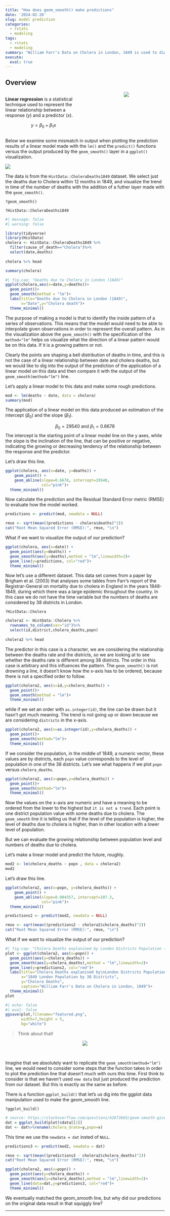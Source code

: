 ```yaml
---
title: "How does geom_smooth() make predictions"
date: '2024-02-26'
slug: model prediction
categories:
  - rstats
  - modeling
tags:
  - rstats
  - modeling
summary: "William Farr's Data on Cholera in London, 1849 is used to digg into a linear model output and compared with that made by geom_smooth(method='lm')"
execute: 
  eval: true
---
```


## Overview

:::: {.columns}

::: {.column width="50%"}
**Linear regression** is a statistical technique used to represent the linear relationship between a response $(y)$ and a predictor $(x)$.

$$
y= \beta_0 + \beta_1x
$$
:::

::: {.column width="50%"}
<center>![](https://media.giphy.com/media/v1.Y2lkPTc5MGI3NjExMTIzNW90ZGV3dnJhMTc3czF6MWtxOWlmZDd1bzM0ZDl2NmxjOTk3byZlcD12MV9pbnRlcm5hbF9naWZfYnlfaWQmY3Q9Zw/1WozRHfDOlVZqVjhlf/giphy.gif)</center>
:::

::::



Below we examine some mismatch in output when plotting the prediction results of a linear model made with the `lm()` and the `predict()` functions versus the output produced by the `geom_smooth()` layer in a `ggplot()` visualization.

![](featured.png)


The data is from the `HistData::CholeraDeaths1849` dataset. We select just the deaths due to Cholera within 12 months in 1849, and visualize the trend in time of the number of deaths with the addition of a futher layer made with the `geom_smooth()`.

```         
?geom_smooth()

?HistData::CholeraDeaths1849
```

```r
#| message: false
#| warning: false

library(tidyverse)
library(HistData)
cholera <- HistData::CholeraDeaths1849 %>%
  filter(cause_of_death=="Cholera")%>%
  select(date,deaths)
  
cholera %>% head
```

```r
summary(cholera)
```

```r
#| fig-cap: "Deaths due to Cholera in London (1849)"
ggplot(cholera,aes(x=date,y=deaths))+
  geom_point()+
  geom_smooth(method = "lm")+
  labs(title="Deaths due to Cholera in London (1849)",
       x="Date",y="Cholera death")+
  theme_minimal()
```

The purpose of making a model is that to identify the inside pattern of a series of observations. This means that the model would need to be able to interpolate given observations in order to represent the overall pattern. As in the visualization above the `geom_smooth()` with the specification of the `method="lm"` helps us visualize what the direction of a linear pattern would be on this data. If it is a growing pattern or not.

Clearly the points are shaping a bell distribution of deaths in time, and this is not the case of a linear relationship between date and cholera deaths, but we would like to dig into the output of the prediction of the application of a linear model on this data and then compare it with the output of the `geom_smooth(method="lm")` line.

Let's apply a linear model to this data and make some rough predictions.

```r
mod <- lm(deaths ~ date, data = cholera)
summary(mod)
```

The application of a linear model on this data produced an estimation of the intercept $(\beta_0)$ and the slope $(\beta_1)$.

$$
\beta_0=29540 \text{ and } \beta_1=0.6678
$$ The intercept is the starting point of a linear model line on the y axes, while the slope is the inclination of the line, that can be positive or negative, indicating the growing or decreasing tendency of the relationship between the response and the predictor.

Let's draw this line.

```r
ggplot(cholera, aes(x=date, y=deaths)) + 
    geom_point() + 
    geom_abline(slope=0.6678, intercept=29540,
                col="pink")+
  theme_minimal()
```

Now calculate the prediction and the Residual Standard Error metric (RMSE) to evaluate how the model worked.

```r
predictions <- predict(mod, newdata = NULL)

rmse <- sqrt(mean((predictions - cholera$deaths)^2))
cat("Root Mean Squared Error (RMSE):", rmse, "\n")
```

::: {.callout}
What if we want to visualize the output of our prediction?
:::


```r
ggplot(cholera, aes(x=date)) + 
  geom_point(aes(y=deaths)) + 
  geom_smooth(aes(y=deaths),method = "lm",linewidth=2)+
  geom_line(y=predictions, col="red")+
  theme_minimal()
```


Now let's use a different dataset. This data set comes from a paper by Brigham et al. (2003) that analyses some tables from Farr's report of the Registrar-General on mortality due to cholera in England in the years 1848-1849, during which there was a large epidemic throughout the country. In this case we do not have the time variable but the numbers of deaths are considered by 38 districts in London.

```         
?HistData::Cholera
```

```r
cholera2 <- HistData::Cholera %>%
  rownames_to_column(var="id")%>%
  select(id,district,cholera_deaths,popn)
  
cholera2 %>% head
```

The predictor in this case is a character, we are considering the relationship between the deaths rate and the districts, so we are looking at to see whether the deaths rate is different among 38 districts. The order in this case is arbitrary and this influences the pattern. The `geom_smooth()` is not drowning a line, it doesn't know how the x-axis has to be ordered, because there is not a specified order to follow.

```r
ggplot(cholera2, aes(x=id,y=cholera_deaths)) + 
  geom_point()+
  geom_smooth(method = "lm")+
  theme_minimal()
```

while if we set an order with `as.integer(id)`, the line can be drawn but it hasn't got much meaning. The trend is not going up or down because we are considering `districts` in the x-axis.

```r
ggplot(cholera2, aes(x=as.integer(id),y=cholera_deaths)) + 
  geom_point()+
  geom_smooth(method="lm")+
  theme_minimal()
```

If we consider the population, in the middle of 1849, a numeric vector, these values are by districts, each `popn` value corresponds to the level of population in one of the 38 districts. Let's see what happens if we plot `popn` versus `cholera_deaths`.

```r
ggplot(cholera2, aes(x=popn,y=cholera_deaths)) + 
  geom_point()+
  geom_smooth(method="lm")+
  theme_minimal()
```

Now the values on the x-axis are numeric and have a meaning to be ordered from the lower to the highest but `it is not a trend`. Each point is one district population value with some deaths due to cholera. The `geom_smooth` line it is telling us that if the level of the population is higher, the level of deaths due to cholera is higher, than in other location with a lower level of population.

But we can evaluate the growing relationship between population level and numbers of deaths due to cholera.

Let's make a linear model and predict the future, roughly.

```r
mod2 <- lm(cholera_deaths ~ popn , data = cholera2)
mod2
```

Let's draw this line.

```r
ggplot(cholera2, aes(x=popn, y=cholera_deaths)) + 
    geom_point() + 
    geom_abline(slope=0.004357, intercept=107.3,
                col="pink")+
  theme_minimal()
```

```r
predictions2 <- predict(mod2, newdata = NULL)

rmse <- sqrt(mean((predictions2 - cholera2$cholera_deaths)^2))
cat("Root Mean Squared Error (RMSE):", rmse, "\n")
```

::: {.callout}
What if we want to visualize the output of our prediction?
:::

```r
#| fig-cap: "Cholera Deaths explanined by London Districts Population (1849)"
plot <- ggplot(cholera2, aes(x=popn)) + 
  geom_point(aes(y=cholera_deaths)) + 
  geom_smooth(aes(y=cholera_deaths),method = "lm",linewidth=2)+
  geom_line(y=predictions2, col="red")+
  labs(title="Cholera Deaths explanined by\nLondon Districts Population (1849)",
       x="1849 London Population by 38 Districts",
       y="Cholera Deaths",
       caption="William Farr's Data on Cholera in London, 1849")+
  theme_minimal()
plot
```

```r
#| echo: false
#| eval: false
ggsave(plot,filename="featured.png",
       width=7,height = 5,
       bg="white")
```

> Think about that!

<center>![](https://media.giphy.com/media/v1.Y2lkPTc5MGI3NjExcGJqZGFycDB0bGp4YzlhMGNiMjE3YXl0eXA4NWRmejFzNW1ha2NlNiZlcD12MV9pbnRlcm5hbF9naWZfYnlfaWQmY3Q9Zw/l3q2Cy90VMhfoA9BC/giphy.gif)</center>

<br>

Imagine that we absolutely want to replicate the `geom_smooth(method="lm")` line, we would need to consider some steps that the function takes in order to plot the prediction line that doesn't much with ours this time. First think to consider is that we haven't used `new data` but just produced the prediction from our dataset. But this is exactly as the same as before.

There is a function `ggplot_build()` that let's us dig into the ggplot data manipulation used to make the geom_smooth line.

```         
?ggplot_build()
```

```r
# source: https://stackoverflow.com/questions/42673665/geom-smooth-gives-different-fit-than-nls-alone
dat = ggplot_build(plot)$data[[2]]
dat <- dat%>%rename(cholera_drate=y,popn=x)
```

This time we use the `newdata = dat` insted of `NULL`.

```r
predictions3 <- predict(mod2, newdata = dat)

rmse <- sqrt(mean((predictions3 - cholera2$cholera_deaths)^2))
cat("Root Mean Squared Error (RMSE):", rmse, "\n")
```

```r
ggplot(cholera2, aes(x=popn)) + 
  geom_point(aes(y=cholera_deaths)) + 
  geom_smooth(aes(y=cholera_deaths),method = "lm",linewidth=2)+
  geom_line(data=dat,y=predictions3, col="red")+
  theme_minimal()
```



We eventually matched the geom_smooth line, but why did our predictions on the original data result in that squiggly line?


------

